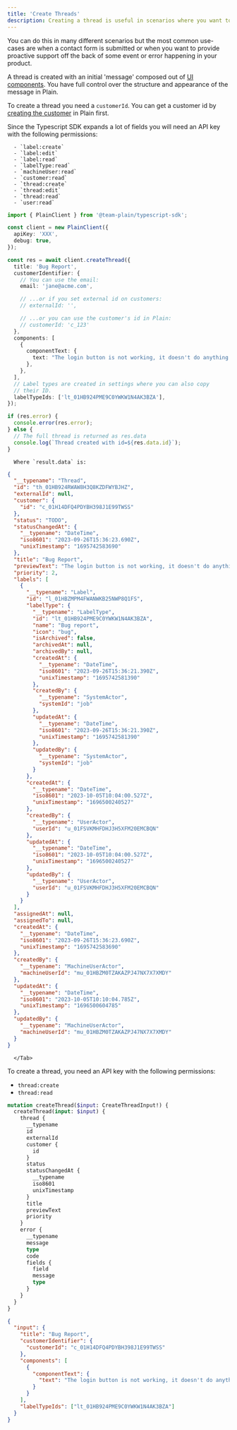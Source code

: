 ```yaml
---
title: 'Create Threads'
description: Creating a thread is useful in scenarios where you want to programatically start a support interaction."
---
```


You can do this in many different scenarios but the most common use-cases are when a contact form is submitted or when you want to provide proactive support off the back of some event or error happening in your product.

A thread is created with an initial 'message' composed out of [UI components](/docs/ui-components). You have full control over the structure and appearance of the message in Plain.

To create a thread you need a `customerId`. You can get a customer id by [creating the customer](/docs/customers/upsert) in Plain first.

<Tabs>
  <Tab title="Typescript SDK">
      Since the Typescript SDK expands a lot of fields you will need an API key with the following permissions:

      - `label:create`
      - `label:edit`
      - `label:read`
      - `labelType:read`
      - `machineUser:read`
      - `customer:read`
      - `thread:create`
      - `thread:edit`
      - `thread:read`
      - `user:read`

```typescript
import { PlainClient } from '@team-plain/typescript-sdk';

const client = new PlainClient({
  apiKey: 'XXX',
  debug: true,
});

const res = await client.createThread({
  title: 'Bug Report',
  customerIdentifier: {
    // You can use the email:
    email: 'jane@acme.com',

    // ...or if you set external id on customers:
    // externalId: '',

    // ...or you can use the customer's id in Plain:
    // customerId: 'c_123'
  },
  components: [
    {
      componentText: {
        text: "The login button is not working, it doesn't do anything.",
      },
    },
  ],
  // Label types are created in settings where you can also copy
  // their ID.
  labelTypeIds: ['lt_01HB924PME9C0YWKW1N4AK3BZA'],
});

if (res.error) {
  console.error(res.error);
} else {
  // The full thread is returned as res.data
  console.log(`Thread created with id=${res.data.id}`);
}
```

      Where `result.data` is:

```json
{
  "__typename": "Thread",
  "id": "th_01HB924RWAW8H3Q8KZDFWYBJHZ",
  "externalId": null,
  "customer": {
    "id": "c_01H14DFQ4PDYBH398J1E99TWSS"
  },
  "status": "TODO",
  "statusChangedAt": {
    "__typename": "DateTime",
    "iso8601": "2023-09-26T15:36:23.690Z",
    "unixTimestamp": "1695742583690"
  },
  "title": "Bug Report",
  "previewText": "The login button is not working, it doesn't do anything.",
  "priority": 2,
  "labels": [
    {
      "__typename": "Label",
      "id": "l_01HBZMPM4FWANWKB25NWP8Q1FS",
      "labelType": {
        "__typename": "LabelType",
        "id": "lt_01HB924PME9C0YWKW1N4AK3BZA",
        "name": "Bug report",
        "icon": "bug",
        "isArchived": false,
        "archivedAt": null,
        "archivedBy": null,
        "createdAt": {
          "__typename": "DateTime",
          "iso8601": "2023-09-26T15:36:21.390Z",
          "unixTimestamp": "1695742581390"
        },
        "createdBy": {
          "__typename": "SystemActor",
          "systemId": "job"
        },
        "updatedAt": {
          "__typename": "DateTime",
          "iso8601": "2023-09-26T15:36:21.390Z",
          "unixTimestamp": "1695742581390"
        },
        "updatedBy": {
          "__typename": "SystemActor",
          "systemId": "job"
        }
      },
      "createdAt": {
        "__typename": "DateTime",
        "iso8601": "2023-10-05T10:04:00.527Z",
        "unixTimestamp": "1696500240527"
      },
      "createdBy": {
        "__typename": "UserActor",
        "userId": "u_01FSVKMHFDHJ3H5XFM20EMCBQN"
      },
      "updatedAt": {
        "__typename": "DateTime",
        "iso8601": "2023-10-05T10:04:00.527Z",
        "unixTimestamp": "1696500240527"
      },
      "updatedBy": {
        "__typename": "UserActor",
        "userId": "u_01FSVKMHFDHJ3H5XFM20EMCBQN"
      }
    }
  ],
  "assignedAt": null,
  "assignedTo": null,
  "createdAt": {
    "__typename": "DateTime",
    "iso8601": "2023-09-26T15:36:23.690Z",
    "unixTimestamp": "1695742583690"
  },
  "createdBy": {
    "__typename": "MachineUserActor",
    "machineUserId": "mu_01HBZM0TZAKAZPJ47NX7X7XMDY"
  },
  "updatedAt": {
    "__typename": "DateTime",
    "iso8601": "2023-10-05T10:10:04.785Z",
    "unixTimestamp": "1696500604785"
  },
  "updatedBy": {
    "__typename": "MachineUserActor",
    "machineUserId": "mu_01HBZM0TZAKAZPJ47NX7X7XMDY"
  }
}
```

      </Tab>

  <Tab title="GraphQL">
To create a thread, you need an API key with the following permissions:

- `thread:create`
- `thread:read`

```graphql Mutation
mutation createThread($input: CreateThreadInput!) {
  createThread(input: $input) {
    thread {
      __typename
      id
      externalId
      customer {
        id
      }
      status
      statusChangedAt {
        __typename
        iso8601
        unixTimestamp
      }
      title
      previewText
      priority
    }
    error {
      __typename
      message
      type
      code
      fields {
        field
        message
        type
      }
    }
  }
}
```

```json Variables
{
  "input": {
    "title": "Bug Report",
    "customerIdentifier": {
      "customerId": "c_01H14DFQ4PDYBH398J1E99TWSS"
    },
    "components": [
      {
        "componentText": {
          "text": "The login button is not working, it doesn't do anything."
        }
      }
    ],
    "labelTypeIds": ["lt_01HB924PME9C0YWKW1N4AK3BZA"]
  }
}
```

</Tab>

</Tabs>
